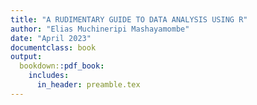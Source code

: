 ```yaml
---
title: "A RUDIMENTARY GUIDE TO DATA ANALYSIS USING R"
author: "Elias Muchineripi Mashayamombe"
date: "April 2023"
documentclass: book
output: 
  bookdown::pdf_book:
    includes:
      in_header: preamble.tex
---
```



